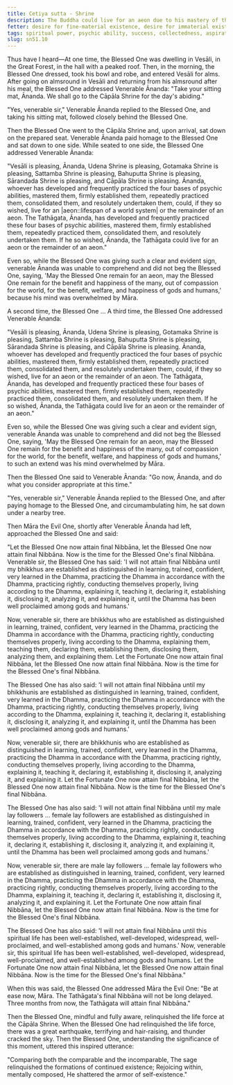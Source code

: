 ```yaml
---
title: Cetiya sutta - Shrine
description: The Buddha could live for an aeon due to his mastery of the four bases of psychic abilities, but Ananda is unable to comprehend and the Buddha then gives up the life force at the Cāpāla Shrine.
fetter: desire for fine-material existence, desire for immaterial existence, conceit, restlessness, ignorance
tags: spiritual power, psychic ability, success, collectedness, aspiration, persistence, energy, mind, investigation, reflection, close examination, sn, sn45-56, sn51
slug: sn51.10
---
```


Thus have I heard—At one time, the Blessed One was dwelling in Vesāli, in the Great Forest, in the hall with a peaked roof. Then, in the morning, the Blessed One dressed, took his bowl and robe, and entered Vesāli for alms. After going on almsround in Vesāli and returning from his almsround after his meal, the Blessed One addressed Venerable Ānanda: "Take your sitting mat, Ānanda. We shall go to the Cāpāla Shrine for the day's abiding."

"Yes, venerable sir," Venerable Ānanda replied to the Blessed One, and taking his sitting mat, followed closely behind the Blessed One.

Then the Blessed One went to the Cāpāla Shrine and, upon arrival, sat down on the prepared seat. Venerable Ānanda paid homage to the Blessed One and sat down to one side. While seated to one side, the Blessed One addressed Venerable Ānanda:

"Vesāli is pleasing, Ānanda, Udena Shrine is pleasing, Gotamaka Shrine is pleasing, Sattamba Shrine is pleasing, Bahuputta Shrine is pleasing, Sārandada Shrine is pleasing, and Cāpāla Shrine is pleasing. Ānanda, whoever has developed and frequently practiced the four bases of psychic abilities, mastered them, firmly established them, repeatedly practiced them, consolidated them, and resolutely undertaken them, could, if they so wished, live for an |aeon::lifespan of a world system| or the remainder of an aeon. The Tathāgata, Ānanda, has developed and frequently practiced these four bases of psychic abilities, mastered them, firmly established them, repeatedly practiced them, consolidated them, and resolutely undertaken them. If he so wished, Ānanda, the Tathāgata could live for an aeon or the remainder of an aeon."

Even so, while the Blessed One was giving such a clear and evident sign, venerable Ānanda was unable to comprehend and did not beg the Blessed One, saying, 'May the Blessed One remain for an aeon, may the Blessed One remain for the benefit and happiness of the many, out of compassion for the world, for the benefit, welfare, and happiness of gods and humans,' because his mind was overwhelmed by Māra.

A second time, the Blessed One ... A third time, the Blessed One addressed Venerable Ānanda:

"Vesāli is pleasing, Ānanda, Udena Shrine is pleasing, Gotamaka Shrine is pleasing, Sattamba Shrine is pleasing, Bahuputta Shrine is pleasing, Sārandada Shrine is pleasing, and Cāpāla Shrine is pleasing. Ānanda, whoever has developed and frequently practiced the four bases of psychic abilities, mastered them, firmly established them, repeatedly practiced them, consolidated them, and resolutely undertaken them, could, if they so wished, live for an aeon or the remainder of an aeon. The Tathāgata, Ānanda, has developed and frequently practiced these four bases of psychic abilities, mastered them, firmly established them, repeatedly practiced them, consolidated them, and resolutely undertaken them. If he so wished, Ānanda, the Tathāgata could live for an aeon or the remainder of an aeon."

Even so, while the Blessed One was giving such a clear and evident sign, venerable Ānanda was unable to comprehend and did not beg the Blessed One, saying, 'May the Blessed One remain for an aeon, may the Blessed One remain for the benefit and happiness of the many, out of compassion for the world, for the benefit, welfare, and happiness of gods and humans,' to such an extend was his mind overwhelmed by Māra.

Then the Blessed One said to Venerable Ānanda: "Go now, Ānanda, and do what you consider appropriate at this time."

"Yes, venerable sir," Venerable Ānanda replied to the Blessed One, and after paying homage to the Blessed One, and circumambulating him, he sat down under a nearby tree.

Then Māra the Evil One, shortly after Venerable Ānanda had left, approached the Blessed One and said:

"Let the Blessed One now attain final Nibbāna, let the Blessed One now attain final Nibbāna. Now is the time for the Blessed One's final Nibbāna. Venerable sir, the Blessed One has said: 'I will not attain final Nibbāna until my bhikkhus are established as distinguished in learning, trained, confident, very learned in the Dhamma, practicing the Dhamma in accordance with the Dhamma, practicing rightly, conducting themselves properly, living according to the Dhamma, explaining it, teaching it, declaring it, establishing it, disclosing it, analyzing it, and explaining it, until the Dhamma has been well proclaimed among gods and humans.'

Now, venerable sir, there are bhikkhus who are established as distinguished in learning, trained, confident, very learned in the Dhamma, practicing the Dhamma in accordance with the Dhamma, practicing rightly, conducting themselves properly, living according to the Dhamma, explaining them, teaching them, declaring them, establishing them, disclosing them, analyzing them, and explaining them. Let the Fortunate One now attain final Nibbāna, let the Blessed One now attain final Nibbāna. Now is the time for the Blessed One's final Nibbāna.

The Blessed One has also said: 'I will not attain final Nibbāna until my bhikkhunis are established as distinguished in learning, trained, confident, very learned in the Dhamma, practicing the Dhamma in accordance with the Dhamma, practicing rightly, conducting themselves properly, living according to the Dhamma, explaining it, teaching it, declaring it, establishing it, disclosing it, analyzing it, and explaining it, until the Dhamma has been well proclaimed among gods and humans.'

Now, venerable sir, there are bhikkhunis who are established as distinguished in learning, trained, confident, very learned in the Dhamma, practicing the Dhamma in accordance with the Dhamma, practicing rightly, conducting themselves properly, living according to the Dhamma, explaining it, teaching it, declaring it, establishing it, disclosing it, analyzing it, and explaining it. Let the Fortunate One now attain final Nibbāna, let the Blessed One now attain final Nibbāna. Now is the time for the Blessed One's final Nibbāna.

The Blessed One has also said: 'I will not attain final Nibbāna until my male lay followers ... female lay followers are established as distinguished in learning, trained, confident, very learned in the Dhamma, practicing the Dhamma in accordance with the Dhamma, practicing rightly, conducting themselves properly, living according to the Dhamma, explaining it, teaching it, declaring it, establishing it, disclosing it, analyzing it, and explaining it, until the Dhamma has been well proclaimed among gods and humans.'

Now, venerable sir, there are male lay followers ... female lay followers who are established as distinguished in learning, trained, confident, very learned in the Dhamma, practicing the Dhamma in accordance with the Dhamma, practicing rightly, conducting themselves properly, living according to the Dhamma, explaining it, teaching it, declaring it, establishing it, disclosing it, analyzing it, and explaining it. Let the Fortunate One now attain final Nibbāna, let the Blessed One now attain final Nibbāna. Now is the time for the Blessed One's final Nibbāna.

The Blessed One has also said: 'I will not attain final Nibbāna until this spiritual life has been well-established, well-developed, widespread, well-proclaimed, and well-established among gods and humans.' Now, venerable sir, this spiritual life has been well-established, well-developed, widespread, well-proclaimed, and well-established among gods and humans. Let the Fortunate One now attain final Nibbāna, let the Blessed One now attain final Nibbāna. Now is the time for the Blessed One's final Nibbāna."

When this was said, the Blessed One addressed Māra the Evil One: "Be at ease now, Māra. The Tathāgata's final Nibbāna will not be long delayed. Three months from now, the Tathāgata will attain final Nibbāna."

Then the Blessed One, mindful and fully aware, relinquished the life force at the Cāpāla Shrine. When the Blessed One had relinquished the life force, there was a great earthquake, terrifying and hair-raising, and thunder cracked the sky. Then the Blessed One, understanding the significance of this moment, uttered this inspired utterance:

"Comparing both the comparable and the incomparable,
The sage relinquished the formations of continued existence;
Rejoicing within, mentally composed,
He shattered the armor of self-existence."